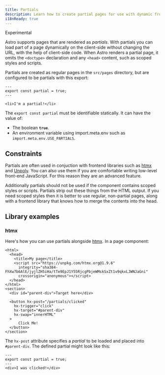 ```yaml
---
title: Partials
description: Learn how to create partial pages for use with dynamic front-end libraries.
i18nReady: true
---
```



<Since v="3.4.0" /> <Badge>Experimental</Badge>

Astro supports pages that are rendered as *partials*. With partials you can load part of a page dynamically on the client-side without changing the URL, with the help of client-side code. When Astro renders a partial page, it omits the `<doctype>` declaration and any `<head>` content, such as scoped styles and scripts.

Partials are created as regular pages in the `src/pages` directory, but are configured to be partials with this export:

```astro
---
export const partial = true;
---

<li>I'm a partial!</li>
```

The `export const partial` must be identifiable statically. It can have the value of:

- The boolean __`true`__.
- An environment variable using import.meta.env such as `import.meta.env.USE_PARTIALS`.

## Constraints

Partials are often used in conjuction with frontend libraries such as [htmx](https://htmx.org/) and [Unpoly](https://unpoly.com/). You can also use them if you are comfortable writing low-level front-end JavaScript. For this reason they are an advanced feature.

Additionally partials should not be used if the component contains scoped styles or scripts. Partials strip out these things from the HTML output. If you need scoped styles then it is better to use regular, non-partial pages, along with a frontend library that knows how to merge the contents into the head.

## Library examples

### htmx

Here's how you can use partials alongside [htmx](https://htmx.org/). In a page component:

```astro title="src/pages/index.astro"
<html>
  <head>
    <title>My page</title>
    <script src="https://unpkg.com/htmx.org@1.9.6"
      integrity="sha384-FhXw7b6AlE/jyjlZH5iHa/tTe9EpJ1Y55RjcgPbjeWMskSxZt1v9qkxLJWNJaGni"
      crossorigin="anonymous"></script>
  </head>
</html>
<section>
  <div id="parent-div">Target here</div>

  <button hx-post="/partials/clicked"
    hx-trigger="click"
    hx-target="#parent-div"
    hx-swap="innerHTML"
  >
      Click Me!
  </button>
</section>
```

The `hx-post` attribute specifies a *partial* to be loaded and placed into `#parent-div`. The defined partial might look like this:

```astro title="src/pages/partials/clicked.astro"
---
export const partial = true;
---
<div>I was clicked!</div>
```
